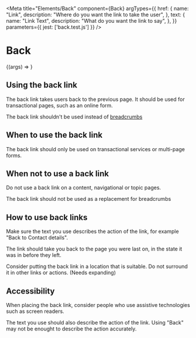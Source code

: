 
<Meta
    title="Elements/Back"
    component={Back}
    argTypes={{
        href: {
            name: "Link",
            description: "Where do you want the link to take the user",
        },
        text: {
            name: "Link Text",
            description: "What do you want the link to say",
        },
    }}
    parameters={{
        jest: ['back.test.js']
    }}
/>

# Back

<Canvas>
    <Story
        name="Back"
        args={{
            href: "/",
            text: "Back",
        }}
    >
        {(args) => <Back {...args} />}
    </Story>
</Canvas>

## Using the back link

The back link takes users back to the previous page. It should be used for transactional pages, such as an online form.

The back link shouldn't be used instead of <a href="/docs/components-breadcrumbs--breadcrumbs">breadcrumbs</a>

## When to use the back link

The back link should only be used on transactional services or multi-page forms.

## When not to use a back link

Do not use a back link on a content, navigational or topic pages.

The back link should not be used as a replacement for breadcrumbs

## How to use back links

Make sure the text you use describes the action of the link, for example "Back to Contact details".

The link should take you back to the page you were last on, in the state it was in before they left.

Consider putting the back link in a location that is suitable. Do not surround it in other links or actions. (Needs expanding)

## Accessibility

When placing the back link, consider people who use assistive technologies such as screen readers.

The text you use should also describe the action of the link. Using "Back" may not be enought to describe the action accurately.
